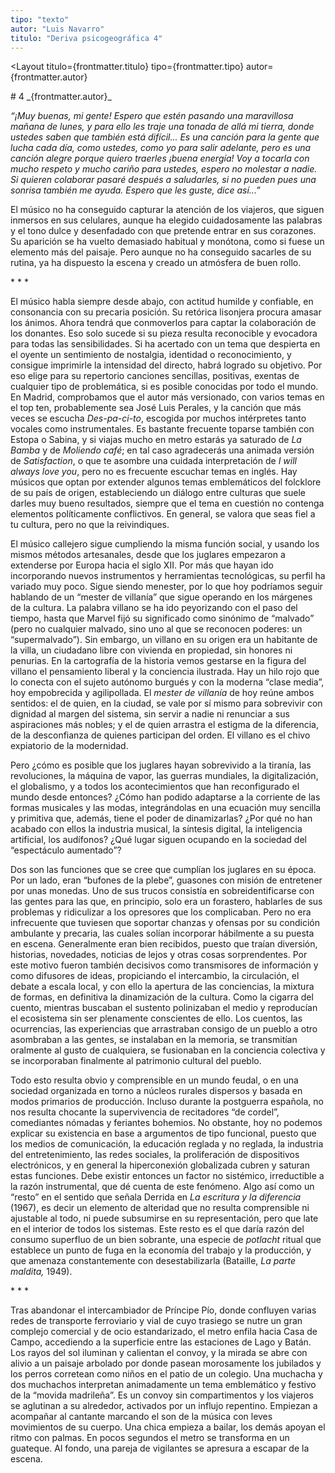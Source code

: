 ```yaml
---
tipo: "texto"
autor: "Luis Navarro"
titulo: "Deriva psicogeográfica 4"
---
```



<Layout
  titulo={frontmatter.titulo}
  tipo={frontmatter.tipo}
  autor={frontmatter.autor}
>

<Prose>
# 4
_{frontmatter.autor}_

*“¡Muy buenas, mi gente! Espero que estén pasando una maravillosa mañana de lunes, y para ello les traje una tonada de allá mi tierra, donde ustedes saben que también está difícil... Es una canción para la gente que lucha cada día, como ustedes, como yo para salir adelante, pero es una canción alegre porque quiero traerles ¡buena energía! Voy a tocarla con mucho respeto y mucho cariño para ustedes, espero no molestar a nadie. Si quieren colaborar pasaré después a saludarles, si no pueden pues una sonrisa también me ayuda. Espero que les guste, dice así...”*

El músico no ha conseguido capturar la atención de los viajeros, que siguen inmersos en sus celulares, aunque ha elegido cuidadosamente las palabras y el tono dulce y desenfadado con que pretende entrar en sus corazones. Su aparición se ha vuelto demasiado habitual y monótona, como si fuese un elemento más del paisaje. Pero aunque no ha conseguido sacarles de su rutina, ya ha dispuesto la escena y creado un atmósfera de buen rollo.

\* \* \*

El músico habla siempre desde abajo, con actitud humilde y confiable, en consonancia con su precaria posición. Su retórica lisonjera procura amasar los ánimos. Ahora tendrá que conmoverlos para captar la colaboración de los donantes. Eso solo  sucede si su pieza resulta reconocible y evocadora para todas las sensibilidades. Si ha acertado con un tema que despierta en el oyente un sentimiento de nostalgia, identidad o reconocimiento, y consigue imprimirle la intensidad del directo, habrá logrado su objetivo. Por eso elige para su repertorio canciones sencillas, positivas, exentas de cualquier tipo de problemática, si es posible conocidas por todo el mundo. En Madrid, comprobamos que el autor más versionado, con varios temas en el top ten, probablemente sea José Luis Perales, y la canción que más veces se escucha *Des-pa-ci-to*, escogida por muchos intérpretes tanto vocales como instrumentales. Es bastante frecuente toparse también con Estopa o Sabina, y si viajas mucho en metro estarás ya saturado de *La Bamba* y de *Moliendo café*; en tal caso agradecerás una animada versión de *Satisfaction*, o que te asombre una cuidada interpretación de *I will always love you*, pero no es frecuente escuchar temas en inglés. Hay músicos que optan por extender algunos temas emblemáticos del folcklore de su país de origen, estableciendo un diálogo entre culturas que suele darles muy bueno resultados, siempre que el tema en cuestión no contenga elementos políticamente conflictivos. En general, se valora que seas fiel a tu cultura, pero no que la reivindiques.

El músico callejero sigue cumpliendo la misma función social, y usando los mismos métodos artesanales, desde que los juglares empezaron a extenderse por Europa hacia el siglo XII. Por más que hayan ido incorporando nuevos instrumentos y herramientas tecnológicas, su perfil ha variado muy poco. Sigue siendo menester, por lo que hoy podríamos seguir hablando de un “mester de villanía” que sigue operando en los márgenes de la cultura. La palabra villano se ha ido peyorizando con el paso del tiempo, hasta que Marvel fijó su significado como sinónimo de “malvado” (pero no cualquier malvado, sino uno al que se reconocen poderes: un “supermalvado”). Sin embargo, un villano en su origen era un habitante de la villa, un ciudadano libre con vivienda en propiedad, sin honores ni penurias. En la cartografía de la historia vemos gestarse en la figura del villano el pensamiento liberal y la conciencia ilustrada. Hay un hilo rojo que lo conecta con el sujeto autónomo burgués y con la moderna “clase media”, hoy empobrecida y agilipollada. El *mester de villanía* de hoy reúne ambos sentidos: el de quien, en la ciudad, se vale por sí mismo para sobrevivir con dignidad al margen del sistema, sin servir a nadie ni renunciar a sus aspiraciones más nobles; y el de quien arrastra el estigma de la diferencia, de la desconfianza de quienes participan del orden. El villano es el chivo expiatorio de la modernidad.

Pero ¿cómo es posible que los juglares hayan sobrevivido a la tiranía, las revoluciones, la máquina de vapor, las guerras mundiales, la digitalización, el globalismo, y a todos los acontecimientos que han reconfigurado el mundo desde entonces? ¿Cómo han podido adaptarse a la corriente de las formas musicales y las modas, integrándolas en una ecuación muy sencilla y primitiva que, además, tiene el poder de dinamizarlas? ¿Por qué no han acabado con ellos la industria musical, la síntesis digital, la inteligencia artificial, los audífonos? ¿Qué lugar siguen ocupando en la sociedad del “espectáculo aumentado”?

Dos son las funciones que se cree que cumplían los juglares en su época. Por un lado, eran “bufones de la plebe”, guasones con misión de entretener por unas monedas. Uno de sus trucos consistía en sobreidentificarse con las gentes para las que, en principio, solo era un forastero, hablarles de sus problemas y ridiculizar a los opresores que los complicaban. Pero no era infrecuente que tuviesen que soportar chanzas y ofensas por su condición ambulante y precaria, las cuales solían incorporar hábilmente a su puesta en escena. Generalmente eran bien recibidos, puesto que traían diversión, historias, novedades, noticias de lejos y otras cosas sorprendentes. Por este motivo fueron también decisivos como transmisores de información y como difusores de ideas, propiciando el intercambio, la circulación, el debate a escala local, y con ello la apertura de las conciencias, la mixtura de formas, en definitiva la dinamización de la cultura. Como la cigarra del cuento, mientras buscaban el sustento polinizaban el medio y reproducían el ecosistema sin ser plenamente conscientes de ello. Los cuentos, las ocurrencias, las experiencias que arrastraban consigo de un pueblo a otro asombraban a las gentes, se instalaban en la memoria, se transmitían oralmente al gusto de cualquiera, se fusionaban en la conciencia colectiva y se incorporaban finalmente al patrimonio cultural del pueblo.

Todo esto resulta obvio y comprensible en un mundo feudal, o en una sociedad organizada en torno a núcleos rurales dispersos y basada en modos primarios de producción. Incluso durante la postguerra española, no nos resulta chocante la supervivencia de recitadores “de cordel”, comediantes nómadas y feriantes bohemios. No obstante, hoy no podemos explicar su existencia en base a argumentos de tipo funcional, puesto que los medios de comunicación, la educación reglada y no reglada, la industria del entretenimiento, las redes sociales, la proliferación de dispositivos electrónicos, y en general la hiperconexión globalizada cubren y saturan estas funciones. Debe existir entonces un factor no sistémico, irreductible a la razón instrumental, que dé cuenta de este fenómeno. Algo así como un “resto” en el sentido que señala Derrida en *La escritura y la diferencia* (1967), es decir un elemento de alteridad que no resulta comprensible ni ajustable al todo, ni puede subsumirse en su representación, pero que late en el interior de todos los sistemas. Este resto es el que daría razón del consumo superfluo de un bien sobrante, una especie de *potlacht* ritual que establece un punto de fuga en la economía del trabajo y la producción, y que amenaza constantemente con desestabilizarla (Bataille, *La parte maldita,* 1949).

\* \* \*

Tras abandonar el intercambiador de Príncipe Pío, donde confluyen varias redes de transporte ferroviario y vial de cuyo trasiego se nutre un gran complejo comercial y de ocio estandarizado, el metro enfila hacia Casa de Campo, accediendo a la superficie entre las estaciones de Lago y Batán. Los rayos del sol iluminan y calientan el convoy, y la mirada se abre con alivio a un paisaje arbolado por donde pasean morosamente los jubilados y los perros corretean como niños en el patio de un colegio. Una muchacha y dos muchachos interpretan animadamente un tema emblemático y festivo de la “movida madrileña”. Es un convoy sin compartimentos y los viajeros se aglutinan a su alrededor, activados por un influjo repentino. Empiezan a acompañar al cantante marcando el son de la música con leves movimientos de su cuerpo. Una chica empieza a bailar, los demás apoyan el ritmo con palmas. En pocos segundos el metro se transforma en un guateque. Al fondo, una pareja de vigilantes se apresura a escapar de la escena.


</Prose>
</Layout>
